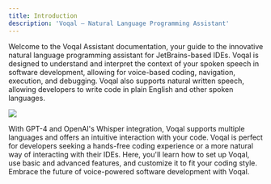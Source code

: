 ```yaml
---
title: Introduction
description: 'Voqal — Natural Language Programming Assistant'
---
```


Welcome to the Voqal Assistant documentation, your guide to the innovative natural language programming assistant for JetBrains-based IDEs.
Voqal is designed to understand and interpret the context of your spoken speech in software development, allowing for voice-based coding, navigation, execution, and debugging.
Voqal also supports natural written speech, allowing developers to write code in plain English and other spoken languages.

<img src="/images/fully_configurable.svg" />

With GPT-4 and OpenAI's Whisper integration, Voqal supports multiple languages and offers an intuitive interaction with your code.
Voqal is perfect for developers seeking a hands-free coding experience or a more natural way of interacting with their IDEs.
Here, you'll learn how to set up Voqal, use basic and advanced features, and customize it to fit your coding style.
Embrace the future of voice-powered software development with Voqal.
